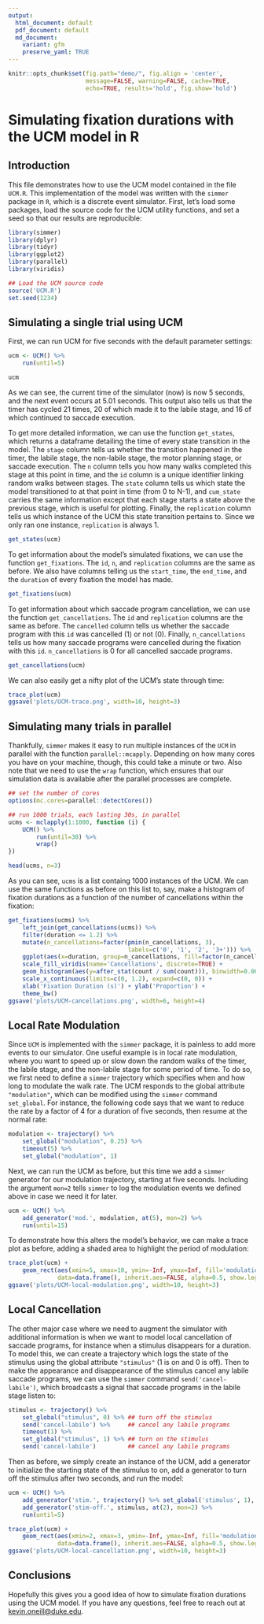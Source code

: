 ```yaml
---
output:
  html_document: default
  pdf_document: default
  md_document:
    variant: gfm
    preserve_yaml: TRUE
---
```


```r
knitr::opts_chunk$set(fig.path="demo/", fig.align = 'center',
                      message=FALSE, warning=FALSE, cache=TRUE,
                      echo=TRUE, results='hold', fig.show='hold')
```
# Simulating fixation durations with the UCM model in R

## Introduction

This file demonstrates how to use the UCM model contained in the file
`UCM.R`. This implementation of the model was written with the
`simmer` package in `R`, which is a discrete event simulator. First,
let's load some packages, load the source code for the UCM utility
functions, and set a seed so that our results are reproducible:

```r
library(simmer)
library(dplyr)
library(tidyr)
library(ggplot2)
library(parallel)
library(viridis)

## Load the UCM source code
source('UCM.R')
set.seed(1234)
```

## Simulating a single trial using UCM
First, we can run UCM for five seconds with the default parameter settings:
```r
ucm <- UCM() %>%
    run(until=5)

ucm
```

As we can see, the current time of the simulator (now) is now 5
seconds, and the next event occurs at 5.01 seconds. This output also
tells us that the timer has cycled 21 times, 20 of which made it to
the labile stage, and 16 of which continued to saccade execution.

To get more detailed information, we can use the function
`get_states`, which returns a dataframe detailing the time of every
state transition in the model. The `stage` column tells us whether the
transition happened in the timer, the labile stage, the non-labile
stage, the motor planning stage, or saccade execution. The `n` column
tells you how many walks completed this stage at this point in time,
and the `id` column is a unique identifier linking random walks
between stages. The `state` column tells us which state the model
transitioned to at that point in time (from 0 to N-1), and `cum_state`
carries the same information except that each stage starts a state
above the previous stage, which is useful for plotting. Finally, the
`replication` column tells us which instance of the UCM this state
transition pertains to. Since we only ran one instance, `replication`
is always 1.

```r
get_states(ucm)
```

To get information about the model's simulated fixations, we can use
the function `get_fixations`. The `id`, `n`, and `replication` columns
are the same as before. We also have columns telling us the
`start_time`, the `end_time`, and the `duration` of every fixation the
model has made.

```r
get_fixations(ucm)
```

To get information about which saccade program cancellation, we can
use the function `get_cancellations`. The `id` and `replication`
columns are the same as before. The `cancelled` column tells us
whether the saccade program with this `id` was cancelled (1) or not
(0). Finally, `n_cancellations` tells us how many saccade programs
were cancelled during the fixation with this `id`. `n_cancellations`
is 0 for all cancelled saccade programs.

```r
get_cancellations(ucm)
```

We can also easily get a nifty plot of the UCM's state through time:

```r
trace_plot(ucm)
ggsave('plots/UCM-trace.png', width=10, height=3)
```




## Simulating many trials in parallel
Thankfully, `simmer` makes it easy to run multiple instances of the
`UCM` in parallel with the function `parallel::mcapply`. Depending on
how many cores you have on your machine, though, this could take a
minute or two. Also note that we need to use the `wrap` function,
which ensures that our simulation data is available after the parallel
processes are complete.

```r
## set the number of cores
options(mc.cores=parallel::detectCores())

## run 1000 trials, each lasting 30s, in parallel
ucms <- mclapply(1:1000, function (i) {
    UCM() %>%
        run(until=30) %>%
        wrap()
})

head(ucms, n=3)
```

As you can see, `ucms` is a list containg 1000 instances of the UCM. We can use
the same functions as before on this list to, say, make a histogram of
fixation durations as a function of the number of cancellations within
the fixation:

```r
get_fixations(ucms) %>%
    left_join(get_cancellations(ucms)) %>%
    filter(duration <= 1.2) %>%
    mutate(n_cancellations=factor(pmin(n_cancellations, 3),
                                  labels=c('0', '1', '2', '3+'))) %>%
    ggplot(aes(x=duration, group=n_cancellations, fill=factor(n_cancellations))) +
    scale_fill_viridis(name='Cancellations', discrete=TRUE) +
    geom_histogram(aes(y=after_stat(count / sum(count))), binwidth=0.06) +
    scale_x_continuous(limits=c(0, 1.2), expand=c(0, 0)) +
    xlab('Fixation Duration (s)') + ylab('Proportion') +
    theme_bw()
ggsave('plots/UCM-cancellations.png', width=6, height=4)
```


## Local Rate Modulation
Since `UCM` is implemented with the `simmer` package, it is painless
to add more events to our simulator. One useful example is in local
rate modulation, where you want to speed up or slow down the random
walks of the timer, the labile stage, and the non-labile stage for
some period of time. To do so, we first need to define a `simmer`
trajectory which specifies when and how long to modulate the walk
rate. The UCM responds to the global attribute `"modulation"`, which
can be modified using the `simmer` command `set_global`. For instance,
the following code says that we want to reduce the rate by a factor of
4 for a duration of five seconds, then resume at the normal rate:

```r
modulation <- trajectory() %>%
    set_global("modulation", 0.25) %>%
    timeout(5) %>%
    set_global("modulation", 1)
```

Next, we can run the UCM as before, but this time we add a `simmer`
generator for our modulation trajectory, starting at five
seconds. Including the argument `mon=2` tells `simmer` to log the 
modulation events we defined above in case we need it for later.

```r
ucm <- UCM() %>%
    add_generator('mod.', modulation, at(5), mon=2) %>%
    run(until=15)
```

To demonstrate how this alters the model's behavior, we can make a
trace plot as before, adding a shaded area to highlight the period of
modulation:

```r
trace_plot(ucm) +
    geom_rect(aes(xmin=5, xmax=10, ymin=-Inf, ymax=Inf, fill='modulation'),
              data=data.frame(), inherit.aes=FALSE, alpha=0.5, show.legend=FALSE)
ggsave('plots/UCM-local-modulation.png', width=10, height=3)
```


## Local Cancellation
The other major case where we need to augment the simulator with
additional information is when we want to model local cancellation of
saccade programs, for instance when a stimulus disappears for a
duration. To model this, we can create a trajectory which logs the
state of the stimulus using the global attribute `"stimulus"` (1 is on
and 0 is off). Then to make the appearance and disappearance of the
stimulus cancel any labile saccade programs, we can use the `simmer`
command `send('cancel-labile')`, which broadcasts a signal that
saccade programs in the labile stage listen to:

```r
stimulus <- trajectory() %>%
    set_global("stimulus", 0) %>% ## turn off the stimulus
    send('cancel-labile') %>%     ## cancel any labile programs
    timeout(1) %>%
    set_global("stimulus", 1) %>% ## turn on the stimulus
    send('cancel-labile')         ## cancel any labile programs
```

Then as before, we simply create an instance of the UCM, add a
generator to initialize the starting state of the stimulus to on, add
a generator to turn off the stimulus after two seconds, and run the model:

```r
ucm <- UCM() %>%
    add_generator('stim.', trajectory() %>% set_global('stimulus', 1), at(0)) %>%
    add_generator('stim-off.', stimulus, at(2), mon=2) %>%
    run(until=5)

trace_plot(ucm) +
    geom_rect(aes(xmin=2, xmax=3, ymin=-Inf, ymax=Inf, fill='modulation'),
              data=data.frame(), inherit.aes=FALSE, alpha=0.5, show.legend=FALSE)
ggsave('plots/UCM-local-cancellation.png', width=10, height=3)
```


## Conclusions
Hopefully this gives you a good idea of how to simulate fixation
durations using the UCM model. If you have any questions, feel free to
reach out at [kevin.oneill@duke.edu](mailto:kevin.oneill@duke.edu).
